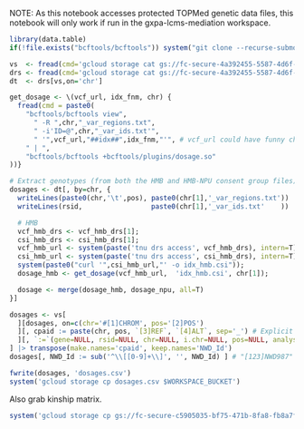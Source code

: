 NOTE: As this notebook accesses protected TOPMed genetic data files, this notebook will only work if run in the gxpa-lcms-mediation workspace.
```r
library(data.table)
if(!file.exists("bcftools/bcftools")) system("git clone --recurse-submodules https://github.com/samtools/htslib.git; git clone https://github.com/samtools/bcftools.git; cd bcftools; make")

vs  <- fread(cmd='gcloud storage cat gs://fc-secure-4a392455-5587-4d6f-b8bd-01a1f834ae63/variants_of_interest.csv')
drs <- fread(cmd='gcloud storage cat gs://fc-secure-4a392455-5587-4d6f-b8bd-01a1f834ae63/mesa_geno_files_drs.csv')
dt  <- drs[vs,on='chr']
```

```r
get_dosage <- \(vcf_url, idx_fnm, chr) {
  fread(cmd = paste0(
    "bcftools/bcftools view",
      " -R ",chr,"_var_regions.txt",
      " -i'ID=@",chr,"_var_ids.txt'",
      " '",vcf_url,"##idx##",idx_fnm,"'", # vcf_url could have funny characters, so wrap in single quotes so the shell won't interpret them.
    " | ",
    "bcftools/bcftools +bcftools/plugins/dosage.so"
))}

# Extract genotypes (from both the HMB and HMB-NPU consent group files)
dosages <- dt[, by=chr, {
  writeLines(paste0(chr,'\t',pos), paste0(chr[1],'_var_regions.txt'))
  writeLines(rsid,                 paste0(chr[1],'_var_ids.txt'    ))

  # HMB                                                                     # HMB-NPU
  vcf_hmb_drs <- vcf_hmb_drs[1];                                            vcf_npu_drs <- vcf_npu_drs[1]
  csi_hmb_drs <- csi_hmb_drs[1];                                            csi_npu_drs <- csi_npu_drs[1]
  vcf_hmb_url <- system(paste('tnu drs access', vcf_hmb_drs), intern=T);    vcf_npu_url <- system(paste('tnu drs access', vcf_npu_drs), intern=T)
  csi_hmb_url <- system(paste('tnu drs access', csi_hmb_drs), intern=T);    csi_npu_url <- system(paste('tnu drs access', csi_npu_drs), intern=T)
  system(paste0("curl '",csi_hmb_url,"' -o idx_hmb.csi"));                  system(paste0("curl '",csi_npu_url,"' -o idx_npu.csi")) # Download VCF index files to allow fast random access.
  dosage_hmb <- get_dosage(vcf_hmb_url,  'idx_hmb.csi', chr[1]);            dosage_npu <- get_dosage(vcf_npu_url,  'idx_npu.csi', chr[1])

  dosage <- merge(dosage_hmb, dosage_npu, all=T)
}]

dosages <- vs[
  ][dosages, on=c(chr='#[1]CHROM', pos='[2]POS')
  ][, cpaid := paste(chr, pos, `[3]REF`, `[4]ALT`, sep='_') # Explicit chr_pos_ref_alt IDs, so will be robust to multiallelic sites.
  ][, `:=`(gene=NULL, rsid=NULL, chr=NULL, i.chr=NULL, pos=NULL, analysis=NULL, `[3]REF`=NULL, `[4]ALT`=NULL)
] |> transpose(make.names='cpaid', keep.names='NWD_Id')
dosages[, NWD_Id := sub('^\\[[0-9]+\\]', '', NWD_Id) ] # "[123]NWD987" -> "NWD987"

fwrite(dosages, 'dosages.csv')
system('gcloud storage cp dosages.csv $WORKSPACE_BUCKET')
```

Also grab kinship matrix.
```r
system('gcloud storage cp gs://fc-secure-c5905035-bf75-471b-8fa8-fb8a7f83c4a9/submissions/e81b3733-44cb-4c17-87db-2aee99a0491a/fetch_dbgap/d64cc7fd-47b7-4352-985f-3c3951b9c3cf/call-decrypt/glob-b3ddbe8d141590fbae0db21546878fa2/km.Rdata .')
```
